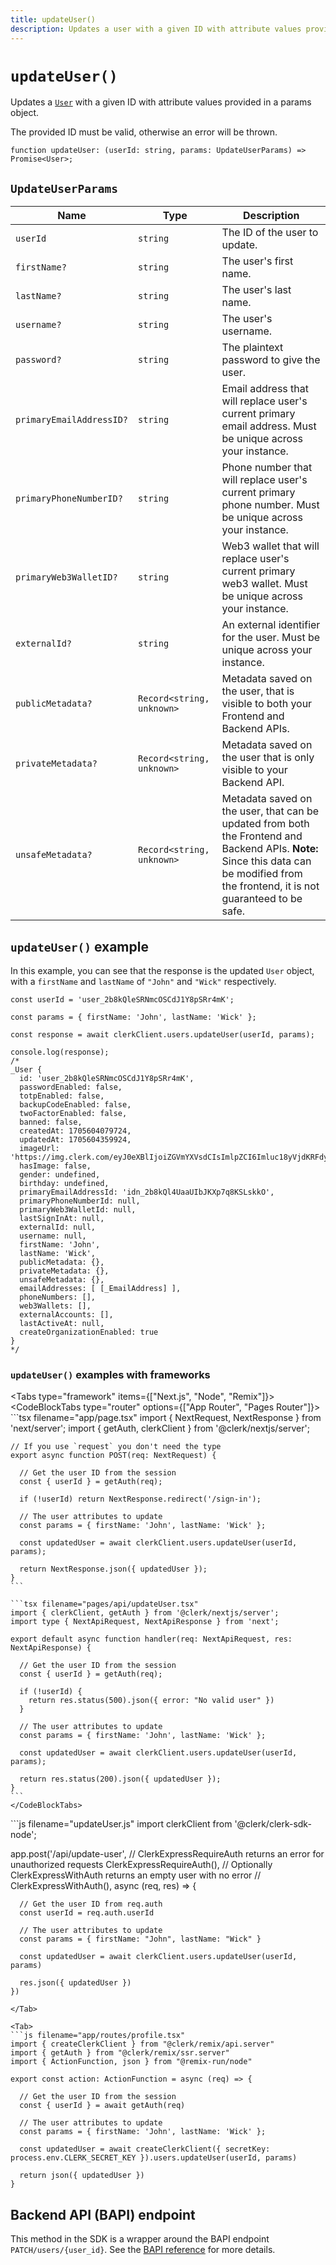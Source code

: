 ```yaml
---
title: updateUser()
description: Updates a user with a given ID with attribute values provided in a params object.
---
```


# `updateUser()`

Updates a [`User`](/docs/references/backend/types/backend-user) with a given ID with attribute values provided in a params object.

The provided ID must be valid, otherwise an error will be thrown.

```tsx
function updateUser: (userId: string, params: UpdateUserParams) => Promise<User>;
```

## `UpdateUserParams`

| Name | Type | Description |
| --- | --- | --- |
| `userId` | `string` | The ID of the user to update. |
| `firstName?` | `string` | The user's first name. |
| `lastName?` | `string` | The user's last name. |
| `username?` | `string` | The user's username. |
| `password?` | `string` | The plaintext password to give the user. |
| `primaryEmailAddressID?` | `string` | Email address that will replace user's current primary email address. Must be unique across your instance. |
| `primaryPhoneNumberID?` | `string` | Phone number that will replace user's current primary phone number. Must be unique across your instance. |
| `primaryWeb3WalletID?` | `string` | Web3 wallet that will replace user's current primary web3 wallet. Must be unique across your instance. |
| `externalId?` | `string` | An external identifier for the user. Must be unique across your instance. |
| `publicMetadata?` | `Record<string, unknown>` | Metadata saved on the user, that is visible to both your Frontend and Backend APIs. |
| `privateMetadata?` | `Record<string, unknown>` | Metadata saved on the user that is only visible to your Backend API. |
| `unsafeMetadata?` | `Record<string, unknown>` | Metadata saved on the user, that can be updated from both the Frontend and Backend APIs. **Note:** Since this data can be modified from the frontend, it is not guaranteed to be safe. |

## `updateUser()` example

In this example, you can see that the response is the updated `User` object, with a `firstName` and `lastName` of `"John"` and `"Wick"` respectively.

```tsx {3, 28-29}
const userId = 'user_2b8kQleSRNmcOSCdJ1Y8pSRr4mK';

const params = { firstName: 'John', lastName: 'Wick' }; 

const response = await clerkClient.users.updateUser(userId, params);

console.log(response);
/*
_User {
  id: 'user_2b8kQleSRNmcOSCdJ1Y8pSRr4mK',
  passwordEnabled: false,
  totpEnabled: false,
  backupCodeEnabled: false,
  twoFactorEnabled: false,
  banned: false,
  createdAt: 1705604079724,
  updatedAt: 1705604359924,
  imageUrl: 'https://img.clerk.com/eyJ0eXBlIjoiZGVmYXVsdCIsImlpZCI6Imluc18yVjdKRFdyclJwRmZFZTlqQUM2dWpSMG8xSlQiLCJyaWQiOiJ1c2VyXzJiOGtRbGVTUk5tY09TQ2RKMVk4cFNScjRtSyIsImluaXRpYWxzIjoiSlcifQ',
  hasImage: false,
  gender: undefined,
  birthday: undefined,
  primaryEmailAddressId: 'idn_2b8kQl4UaaUIbJKXp7q8KSLskkO',
  primaryPhoneNumberId: null,
  primaryWeb3WalletId: null,
  lastSignInAt: null,
  externalId: null,
  username: null,
  firstName: 'John',
  lastName: 'Wick',
  publicMetadata: {},
  privateMetadata: {},
  unsafeMetadata: {},
  emailAddresses: [ [_EmailAddress] ],
  phoneNumbers: [],
  web3Wallets: [],
  externalAccounts: [],
  lastActiveAt: null,
  createOrganizationEnabled: true
}
*/
```

### `updateUser()` examples with frameworks

<Tabs type="framework" items={["Next.js", "Node", "Remix"]}>
  <Tab>
    <CodeBlockTabs type="router" options={["App Router", "Pages Router"]}>
    ```tsx filename="app/page.tsx"
    import { NextRequest, NextResponse } from 'next/server';
    import { getAuth, clerkClient } from '@clerk/nextjs/server';

    // If you use `request` you don't need the type
    export async function POST(req: NextRequest) {

      // Get the user ID from the session
      const { userId } = getAuth(req);

      if (!userId) return NextResponse.redirect('/sign-in');

      // The user attributes to update
      const params = { firstName: 'John', lastName: 'Wick' };

      const updatedUser = await clerkClient.users.updateUser(userId, params);

      return NextResponse.json({ updatedUser });
    }
    ```

    ```tsx filename="pages/api/updateUser.tsx"
    import { clerkClient, getAuth } from '@clerk/nextjs/server';
    import type { NextApiRequest, NextApiResponse } from 'next';

    export default async function handler(req: NextApiRequest, res: NextApiResponse) {

      // Get the user ID from the session
      const { userId } = getAuth(req);

      if (!userId) {
        return res.status(500).json({ error: "No valid user" })
      }

      // The user attributes to update
      const params = { firstName: 'John', lastName: 'Wick' };

      const updatedUser = await clerkClient.users.updateUser(userId, params);

      return res.status(200).json({ updatedUser });
    }
    ```
    </CodeBlockTabs>
  </Tab>

  <Tab>
  ```js filename="updateUser.js"
  import clerkClient from '@clerk/clerk-sdk-node';

  app.post('/api/update-user',
    // ClerkExpressRequireAuth returns an error for unauthorized requests
    ClerkExpressRequireAuth(),
    // Optionally ClerkExpressWithAuth returns an empty user with no error
    // ClerkExpressWithAuth(),
    async (req, res) => {
    
      // Get the user ID from req.auth
      const userId = req.auth.userId

      // The user attributes to update
      const params = { firstName: "John", lastName: "Wick" }

      const updatedUser = await clerkClient.users.updateUser(userId, params)

      res.json({ updatedUser })
    })
  ```
  </Tab>

  <Tab>
  ```js filename="app/routes/profile.tsx"
  import { createClerkClient } from "@clerk/remix/api.server"
  import { getAuth } from "@clerk/remix/ssr.server"
  import { ActionFunction, json } from "@remix-run/node"

  export const action: ActionFunction = async (req) => {
    
    // Get the user ID from the session
    const { userId } = await getAuth(req)

    // The user attributes to update
    const params = { firstName: 'John', lastName: 'Wick' };

    const updatedUser = await createClerkClient({ secretKey: process.env.CLERK_SECRET_KEY }).users.updateUser(userId, params)

    return json({ updatedUser })
  }
  ```
  </Tab>
</Tabs>

## Backend API (BAPI) endpoint

This method in the SDK is a wrapper around the BAPI endpoint `PATCH/users/{user_id}`. See the [BAPI reference](https://clerk.com/docs/reference/backend-api/tag/Users#operation/UpdateUser) for more details.